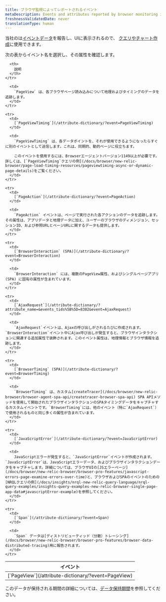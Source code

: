 ```yaml
---
title: ブラウザ監視によってレポートされるイベント
metaDescription: Events and attributes reported by browser monitoring in New Relic.
freshnessValidatedDate: never
translationType: human
---
```


当社の[<InlinePopover type="browser"/>](/docs/browser/browser-monitoring/getting-started/introduction-browser-monitoring)は[イベントデータ](/docs/using-new-relic/data/understand-data/new-relic-data-types#event-data)を報告し、UIに表示されるので、 [クエリやチャート作成](/docs/using-new-relic/data/understand-data/query-new-relic-data)に使用できます。

次の表からイベント名を選択し、その属性を確認します。

<table>
  <thead>
    <tr>
      <th style={{ width: "250px" }}>
        イベント
      </th>

      <th>
        説明
      </th>
    </tr>
  </thead>

  <tbody>
    <tr>
      <td>
        [`PageView`](/attribute-dictionary/?event=PageView)
      </td>

      <td>
        `PageView` は、各ブラウザページ読み込みについて地理およびタイミングのデータを追跡します。
      </td>
    </tr>

    <tr>
      <td>
        [`PageViewTiming`](/attribute-dictionary/?event=PageViewTiming)
      </td>

      <td>
        `PageViewTiming` は、各データポイントを、それが使用できるようになったらすぐに別のイベントとして送信します。これは、同期的、動的ページに役立ちます。

        このイベントを使用するには、Browserエージェントバージョン1149以上が必要です。詳しくは、[`PageViewTiming`クエリの例](/docs/browser/new-relic-browser/page-load-timing-resources/pageviewtiming-async-or-dynamic-page-details)をご覧ください。
      </td>
    </tr>

    <tr>
      <td>
        [`PageAction`](/attribute-dictionary/?event=PageAction)
      </td>

      <td>
        `PageAction` イベントは、ページで実行された各アクションのデータを追跡します。その属性は、アプリデータと地理データに加え、ユーザーのブラウザのディメンジョン、セッションID、および参照URLとページURLに関するデータも提供します。
      </td>
    </tr>

    <tr>
      <td>
        [`BrowserInteraction` (SPA)](/attribute-dictionary/?event=BrowserInteraction)
      </td>

      <td>
        `BrowserInteraction` には、複数のPageView属性、およびシングルページアプリ (SPA) に固有の属性が含まれています。
      </td>
    </tr>

    <tr>
      <td>
        [`AjaxRequest`](/attribute-dictionary/?attribute_name=&events_tids%5B%5D=8302&event=AjaxRequest)
      </td>

      <td>
        `AjaxRequest`イベントは、Ajaxの呼び出しがされるたびに作成されます。`BrowserInteraction`イベント中にAjax呼び出しが発生すると、ブラウザインタラクションに関連する追加属性で装飾されます。このイベント属性は、地理情報とブラウザ情報を追跡します。
      </td>
    </tr>

    <tr>
      <td>
        [`BrowserTiming` (SPA)](/attribute-dictionary/?event=BrowserTiming)
      </td>

      <td>
        `BrowserTiming` は、カスタム[createTracer](/docs/browser/new-relic-browser/browser-agent-spa-api/createtracer-browser-spa-api) SPA APIメソッドを使用して開始されたブラウザインタラクションのSPAタイミングデータをキャプチャするカスタムイベントです。`BrowserTiming`には、他のイベント（特に`AjaxRequest`）で使用されるものと同じ多くの属性が含まれています。
      </td>
    </tr>

    <tr>
      <td>
        [`JavaScriptError`](/attribute-dictionary/?event=JavaScriptError)
      </td>

      <td>
        JavaScriptエラーが発生すると、`JavaScriptError`イベントが作成されます。`JavaScriptError`は、JavaScriptエラーデータ、およびブラウザインタラクションデータをキャプチャします。詳細については、ブラウザUIの[JSエラーページ](/docs/browser/new-relic-browser/browser-pro-features/javascript-errors-page-examine-errors-over-time)と、ブラウザおよびSPAのイベントのための[NRQLクエリの例](/docs/insights/nrql-new-relic-query-language/nrql-query-examples/insights-query-examples-new-relic-browser-single-page-app-data#javascriptError-example)を参照してください。
      </td>
    </tr>

    <tr>
      <td>
        [`Span`](/attribute-dictionary/?event=Span)
      </td>

      <td>
        `Span` データは[ディストリビューティッド（分散）トレーシング](/docs/browser/new-relic-browser/browser-pro-features/browser-data-distributed-tracing)用に報告されます。
      </td>
    </tr>
  </tbody>
</table>

このデータが保持される期間の詳細については、[データ保持期間](/docs/data-apis/manage-data/manage-data-retention)を参照してください。